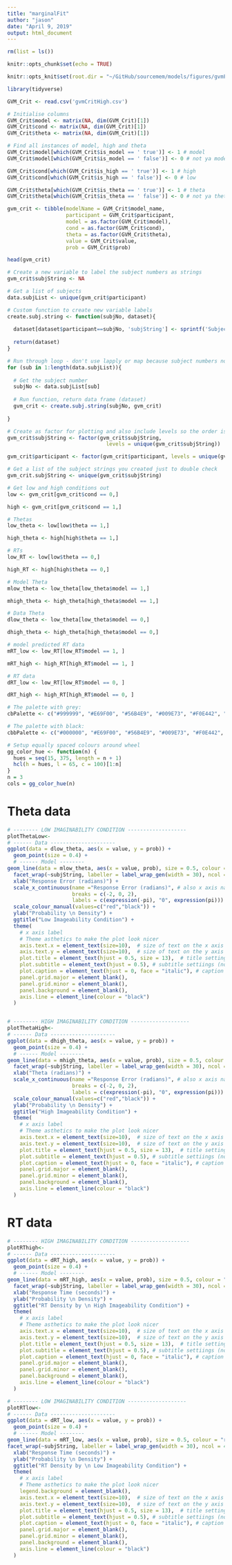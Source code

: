 ```yaml
---
title: "marginalFit"
author: "jason"
date: "April 9, 2019"
output: html_document
---
```


```r

rm(list = ls())

knitr::opts_chunk$set(echo = TRUE)

knitr::opts_knit$set(root.dir = "~/GitHub/sourcemem/models/figures/gvmFits")

library(tidyverse)
```

```r
GVM_Crit <- read.csv('gvmCritHigh.csv')

# Initialise columns 
GVM_Crit$model <- matrix(NA, dim(GVM_Crit)[1])
GVM_Crit$cond <- matrix(NA, dim(GVM_Crit)[1])
GVM_Crit$theta <- matrix(NA, dim(GVM_Crit)[1])

# Find all instances of model, high and theta
GVM_Crit$model[which(GVM_Crit$is_model == ' true')] <- 1 # model 
GVM_Crit$model[which(GVM_Crit$is_model == ' false')] <- 0 # not ya model 

GVM_Crit$cond[which(GVM_Crit$is_high == ' true')] <- 1 # high 
GVM_Crit$cond[which(GVM_Crit$is_high == ' false')] <- 0 # low 

GVM_Crit$theta[which(GVM_Crit$is_theta == ' true')] <- 1 # theta
GVM_Crit$theta[which(GVM_Crit$is_theta == ' false')] <- 0 # not ya theta 

gvm_crit <- tibble(modelName = GVM_Crit$model_name,
                   participant = GVM_Crit$participant,
                   model = as.factor(GVM_Crit$model),
                   cond = as.factor(GVM_Crit$cond),
                   theta = as.factor(GVM_Crit$theta),
                   value = GVM_Crit$value,
                   prob = GVM_Crit$prob)

head(gvm_crit)
```

```r

# Create a new variable to label the subject numbers as strings 
gvm_crit$subjString <- NA

# Get a list of subjects 
data.subjList <- unique(gvm_crit$participant)

# Custom function to create new variable labels 
create.subj.string <- function(subjNo, dataset){
  
  dataset[dataset$participant==subjNo, 'subjString'] <- sprintf('Subject %d', subjNo)
  
  return(dataset)
}

# Run through loop - don't use lapply or map because subject numbers not in order 
for (sub in 1:length(data.subjList)){
  
  # Get the subject number 
  subjNo <- data.subjList[sub]
  
  # Run function, return data frame (dataset)
  gvm_crit <- create.subj.string(subjNo, gvm_crit)
  
}

# Create as factor for plotting and also include levels so the order is correct 
gvm_crit$subjString <- factor(gvm_crit$subjString, 
                                levels = unique(gvm_crit$subjString))

gvm_crit$participant <- factor(gvm_crit$participant, levels = unique(gvm_crit$participant))

# Get a list of the subject strings you created just to double check 
gvm_crit.subjString <- unique(gvm_crit$subjString)

```

```r


# Get low and high conditions out 
low <- gvm_crit[gvm_crit$cond == 0,]

high <- gvm_crit[gvm_crit$cond == 1,]

# Thetas 
low_theta <- low[low$theta == 1,]

high_theta <- high[high$theta == 1,]

# RTs 
low_RT <- low[low$theta == 0,]

high_RT <- high[high$theta == 0,]

# Model Theta 
mlow_theta <- low_theta[low_theta$model == 1,]

mhigh_theta <- high_theta[high_theta$model == 1,]

# Data Theta
dlow_theta <- low_theta[low_theta$model == 0,]

dhigh_theta <- high_theta[high_theta$model == 0,]

# model predicted RT data 
mRT_low <- low_RT[low_RT$model == 1, ]

mRT_high <- high_RT[high_RT$model == 1, ]

# RT data 
dRT_low <- low_RT[low_RT$model == 0, ]

dRT_high <- high_RT[high_RT$model == 0, ]

```

```r

# The palette with grey:
cbPalette <- c("#999999", "#E69F00", "#56B4E9", "#009E73", "#F0E442", "#0072B2", "#D55E00", "#CC79A7")

# The palette with black:
cbbPalette <- c("#000000", "#E69F00", "#56B4E9", "#009E73", "#F0E442", "#0072B2", "#D55E00", "#CC79A7")

# Setup equally spaced colours around wheel 
gg_color_hue <- function(n) {
  hues = seq(15, 375, length = n + 1)
  hcl(h = hues, l = 65, c = 100)[1:n]
}
n = 3
cols = gg_color_hue(n)


```

# Theta data
```r

# -------- LOW IMAGINABILITY CONDITION -------------------
plotThetaLow<-
# ------ Data ---------------------
ggplot(data = dlow_theta, aes(x = value, y = prob)) + 
  geom_point(size = 0.4) +
  # ------ Model --------
geom_line(data = mlow_theta, aes(x = value, prob), size = 0.5, colour = "red") +  
  facet_wrap(~subjString, labeller = label_wrap_gen(width = 30), ncol = 4, scale = "free") + 
  xlab("Response Error (radians)") + 
  scale_x_continuous(name ="Response Error (radians)", # also x axis name 
                     breaks = c(-2, 0, 2),
                     labels = c(expression(-pi), "0", expression(pi))) + 
  scale_colour_manual(values=c("red","black")) +
  ylab("Probability \n Density") + 
  ggtitle("Low Imageability Condition") +   
  theme(
    # x axis label
    # Theme asthetics to make the plot look nicer 
    axis.text.x = element_text(size=10),  # size of text on the x axis 
    axis.text.y = element_text(size=10),  # size of text on the y axis 
    plot.title = element_text(hjust = 0.5, size = 13),  # title settings (note, centering requires h = 0.5)
    plot.subtitle = element_text(hjust = 0.5), # subtitle settiings (note, centering requires h = 0.5)
    plot.caption = element_text(hjust = 0, face = "italic"), # caption settings 
    panel.grid.major = element_blank(), 
    panel.grid.minor = element_blank(),
    panel.background = element_blank(), 
    axis.line = element_line(colour = "black")
  )


# -------- HIGH IMAGINABILITY CONDITION -------------------
plotThetaHigh<-
# ------ Data ---------------------
ggplot(data = dhigh_theta, aes(x = value, y = prob)) + 
  geom_point(size = 0.4) +
  # ------ Model --------
geom_line(data = mhigh_theta, aes(x = value, prob), size = 0.5, colour = "red") +  
  facet_wrap(~subjString, labeller = label_wrap_gen(width = 30), ncol = 4, scale = "free") + 
  xlab("Theta (radians)") + 
  scale_x_continuous(name ="Response Error (radians)", # also x axis name 
                     breaks = c(-2, 0, 2),
                     labels = c(expression(-pi), "0", expression(pi))) + 
  scale_colour_manual(values=c("red","black")) +
  ylab("Probability \n Density") + 
  ggtitle("High Imageability Condition") +   
  theme(
    # x axis label
    # Theme asthetics to make the plot look nicer 
    axis.text.x = element_text(size=10),  # size of text on the x axis 
    axis.text.y = element_text(size=10),  # size of text on the y axis 
    plot.title = element_text(hjust = 0.5, size = 13),  # title settings (note, centering requires h = 0.5)
    plot.subtitle = element_text(hjust = 0.5), # subtitle settiings (note, centering requires h = 0.5)
    plot.caption = element_text(hjust = 0, face = "italic"), # caption settings 
    panel.grid.major = element_blank(), 
    panel.grid.minor = element_blank(),
    panel.background = element_blank(), 
    axis.line = element_line(colour = "black")
  )
```

# RT data 
```r

# -------- HIGH IMAGINABILITY CONDITION -------------------
plotRThigh<-
# ------ Data ---------------------
ggplot(data = dRT_high, aes(x = value, y = prob)) + 
  geom_point(size = 0.4) +
  # ------ Model --------
geom_line(data = mRT_high, aes(x = value, prob), size = 0.5, colour = "red") +  
  facet_wrap(~subjString, labeller = label_wrap_gen(width = 30), ncol = 4, scale = "free") + 
  xlab("Response Time (seconds)") + 
  ylab("Probability \n Density") + 
  ggtitle("RT Density by \n High Imageability Condition") +   
  theme(
    # x axis label
    # Theme asthetics to make the plot look nicer 
    axis.text.x = element_text(size=10),  # size of text on the x axis 
    axis.text.y = element_text(size=10),  # size of text on the y axis 
    plot.title = element_text(hjust = 0.5, size = 13),  # title settings (note, centering requires h = 0.5)
    plot.subtitle = element_text(hjust = 0.5), # subtitle settiings (note, centering requires h = 0.5)
    plot.caption = element_text(hjust = 0, face = "italic"), # caption settings 
    panel.grid.major = element_blank(), 
    panel.grid.minor = element_blank(),
    panel.background = element_blank(), 
    axis.line = element_line(colour = "black")
  )

# -------- LOW IMAGINABILITY CONDITION -------------------
plotRTlow<-
# ------ Data ---------------------
ggplot(data = dRT_low, aes(x = value, y = prob)) + 
  geom_point(size = 0.4) +
  # ------ Model --------
geom_line(data = mRT_low, aes(x = value, prob), size = 0.5, colour = "red") +  
facet_wrap(~subjString, labeller = label_wrap_gen(width = 30), ncol = 4, scale = "free") + 
  xlab("Response Time (seconds)") + 
  ylab("Probability \n Density") + 
  ggtitle("RT Density by \n Low Imageability Condition") +   
  theme(
    # x axis label
    # Theme asthetics to make the plot look nicer 
    legend.background = element_blank(),
    axis.text.x = element_text(size=10),  # size of text on the x axis 
    axis.text.y = element_text(size=10),  # size of text on the y axis 
    plot.title = element_text(hjust = 0.5, size = 13),  # title settings (note, centering requires h = 0.5)
    plot.subtitle = element_text(hjust = 0.5), # subtitle settiings (note, centering requires h = 0.5)
    plot.caption = element_text(hjust = 0, face = "italic"), # caption settings 
    panel.grid.major = element_blank(), 
    panel.grid.minor = element_blank(),
    panel.background = element_blank(), 
    axis.line = element_line(colour = "black")
  )

```

